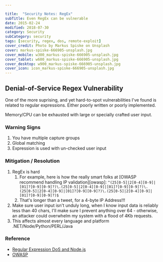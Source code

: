 ---

title:  "Security Notes: RegEx"
subTitle: Even RegEx can be vulnerable
date: 2015-02-24
modified: 2018-07-30
category: Security
subCategory: security
tags: [security, regex, dos, remote-exploit]
cover_credit: Photo by Markus Spiske on Unsplash
cover: markus-spiske-666905-unsplash.jpg
cover_mobile: w300_markus-spiske-666905-unsplash.jpg
cover_tablet: w600_markus-spiske-666905-unsplash.jpg
cover_desktop: w900_markus-spiske-666905-unsplash.jpg
cover_icon: icon_markus-spiske-666905-unsplash.jpg
---

## Denial-of-Service Regex Vulnerability

One of the more suprising, and yet hard-to-spot vulnerabilities I've found is related to regular expressions.
Either poorly written or poorly implemented.

Memory/CPU can be exhausted with large or specially crafted user input.

### Warning Signs

1. You have multiple capture groups
2. Global matching
3. Expression is used with un-checked user input

### Mitigation / Resolution

1. RegEx is hard
    1.  For example, here is how the really smart folks at [OWASP recommend handling IP validation][owasp]: `^(25[0-5]|2[0-4][0-9]|[01]?[0-9][0-9]?)\.(25[0-5]|2[0-4][0-9]|[01]?[0-9][0-9]?)\.(25[0-5]|2[0-4][0-9]|[01]?[0-9][0-9]?)\.(25[0-5]|2[0-4][0-9]|[01]?[0-9][0-9]?)$`
    2.  That's longer than a tweet, for a 4-byte IP Address!!!
2. Make sure user input isn't unduly long, when I know input data is reliably less than 40 chars, I'll make sure I prevent anything over 64 - otherwise, an attacker could overwhelm my system with a flood of 4Kb requests.
3. This affects almost every language and platform .NET/Node/Python/PERL/Java


### Reference

- [Regular Expression DoS and Node.js](https://blog.liftsecurity.io/2014/11/03/regular-expression-dos-and-node.js?utm_source=nodeweekly&utm_medium=email)
- [OWASP](https://www.owasp.org/index.php/OWASP_Validation_Regex_Repository)

